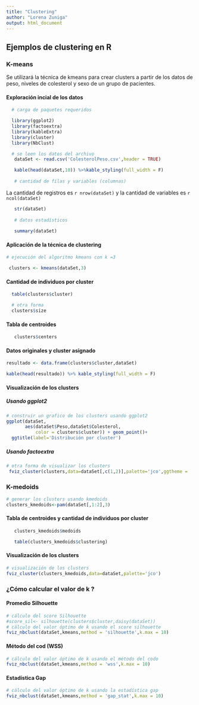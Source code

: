 ```yaml
---
title: "Clustering"
author: "Lorena Zuniga"
output: html_document
---
```


## Ejemplos de clustering en R

### K-means
Se utilizará la técnica de kmeans para crear clusters a partir de los datos de peso, niveles de colesterol y sexo de un grupo de pacientes.

#### Exploración incial de los datos

```r

  # carga de paquetes requeridos

  library(ggplot2)
  library(factoextra)
  library(kableExtra)
  library(cluster)
  library(NbClust)

  # se leen los datos del archivo
   dataSet <- read.csv('ColesterolPeso.csv',header = TRUE)

   kable(head(dataSet,10)) %>%kable_styling(full_width = F)
   
   # cantidad de filas y variables (columnas)
```
La cantidad de registros es `r nrow(dataSet)`  y la cantidad de variables es `r ncol(dataSet)`  
   
```r
   
   str(dataSet)
   
   # datos estadísticos
   
   summary(dataSet)
```

#### Aplicación de la técnica de clustering

```r

# ejecución del algoritmo kmeans con k =3

 clusters <- kmeans(dataSet,3)
```

#### Cantidad de individuos por cluster

```r
  table(clusters$cluster)

  # otra forma
  clusters$size
```

#### Tabla de centroides
```r
   clusters$centers
```

#### Datos originales y cluster asignado

```r
resultado <- data.frame(clusters$cluster,dataSet)

kable(head(resultado)) %>% kable_styling(full_width = F)
```

#### Visualización de los clusters

##### Usando ggplot2
```r

# construir un grafico de los clusters usando ggplot2
ggplot(dataSet,
       aes(dataSet$Peso,dataSet$Colesterol,
           color = clusters$cluster)) + geom_point()+
  ggtitle(label='Distribución por cluster')

```

##### Usando factoextra

```r
# otra forma de visualizar los clusters
 fviz_cluster(clusters,data=dataSet[,c(1,2)],palette='jco',ggtheme =   theme_minimal())

```

### K-medoids

```r
# generar los clusters usando kmedoids
clusters_kmedoids<-pam(dataSet[,1:2],3)

```
#### Tabla de centroides y cantidad de individuos por cluster

```r
   clusters_kmedoids$medoids

   table(clusters_kmedoids$clustering)
```

#### Visualización de los clusters

```r
# visualización de los clusters
fviz_cluster(clusters_kmedoids,data=dataSet,palette='jco')

```

### ¿Cómo calcular el valor de k ?

#### Promedio Silhouette
```r
# cálculo del score Silhouette
#score_sil<- silhouette(clusters$cluster,daisy(dataSet))
# cálculo del valor óptimo de k usando el score silhouette
fviz_nbclust(dataSet,kmeans,method = 'silhouette',k.max = 10)


```

#### Método del cod (WSS)

```r

# cálculo del valor óptimo de k usando el método del codo
fviz_nbclust(dataSet,kmeans,method = 'wss',k.max = 10)

```

#### Estadística Gap

```r
# cálculo del valor óptimo de k usando la estadística gap
fviz_nbclust(dataSet,kmeans,method = 'gap_stat',k.max = 10)
```


